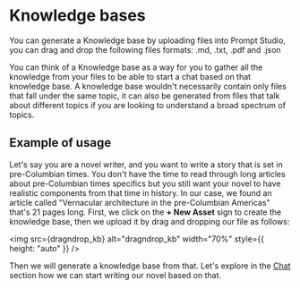 
# Knowledge bases
You can generate a Knowledge base by uploading files into Prompt Studio, you can drag and drop the following files formats:
.md, .txt, .pdf and .json

You can think of a Knowledge base as a way for you to gather all the knowledge from your files to be able to start a chat based on 
that knowledge base. A knowledge base wouldn't necessarily contain only files that fall under the same topic, it can also be 
generated from files that talk about different topics if you are looking to understand a broad spectrum of topics.

## Example of usage
Let's say you are a novel writer, and you want to write a story that is set in pre-Columbian times. You don't have the time to read 
through long articles about pre-Columbian times specifics but you still want your novel to have realistic components from that time 
in history. In our case, we found an article called "Vernacular architecture in the pre-Columbian Americas" that's 21 pages long. 
First, we click on the **+ New Asset** sign to create the knowledge base, then we upload it by drag and dropping our file as follows: 

<img
  src={dragndrop_kb}
  alt="dragndrop_kb"
  width="70%"
  style={{ height: "auto" }}
/>

Then we will generate a knowledge base from that. Let's explore in the [Chat](chats) section how we can start writing our novel based on that.
